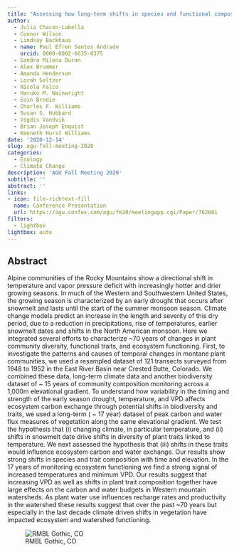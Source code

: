 ```yaml
---
title: "Assessing how long-term shifts in species and functional composition have impacted carbon and water cycling the southern Rocky Mountains"
author: 
  - Julia Chacon-Labella
  - Connor Wilson
  - Lindsay Backhaus
  - name: Paul Efren Santos Andrade
    orcid: 0000-0002-6635-0375
  - Sandra Milena Duran
  - Alex Brummer
  - Amanda Henderson
  - Lorah Seltzer
  - Nicola Falco
  - Haruko M. Wainwright
  - Eoin Brodie
  - Charles F. Williams
  - Susan S. Hubbard
  - Vigdis Vandvik
  - Brian Joseph Enquist
  - Kenneth Hurst Williams
date: '2020-12-14'
slug: agu-fall-meeting-2020
categories:
  - Ecology
  - Climate Change
description: 'AGU Fall Meeting 2020'
subtitle: ''
abstract: ''
links:
- icon: file-richtext-fill
  name: Conference Presentation
  url: https://agu.confex.com/agu/fm20/meetingapp.cgi/Paper/762601
filters:
  - lightbox
lightbox: auto
---
```


## Abstract

Alpine communities of the Rocky Mountains show a directional shift in temperature and vapor pressure deficit with increasingly hotter and drier growing seasons. In much of the Western and Southwestern United States, the growing season is characterized by an early drought that occurs after snowmelt and lasts until the start of the summer monsoon season. Climate change models predict an increase in the length and severity of this dry period, due to a reduction in precipitations, rise of temperatures, earlier snowmelt dates and shifts in the North American monsoon. Here we integrated several efforts to characterize ~70 years of changes in plant community diversity, functional traits, and ecosystem functioning. First, to investigate the patterns and causes of temporal changes in montane plant communities, we used a resampled dataset of 121 transects surveyed from 1948 to 1952 in the East River Basin near Crested Butte, Colorado. We combined these data, long-term climate data and another biodiversity dataset of ~ 15 years of community composition monitoring across a 1,000m elevational gradient. To understand how variability in the timing and strength of the early season drought, temperature, and VPD affects ecosystem carbon exchange through potential shifts in biodiversity and traits, we used a long-term ( ~ 17 year) dataset of peak carbon and water flux measures of vegetation along the same elevational gradient. We test the hypothesis that (i) changing climate, in particular temperature, and (ii) shifts in snowmelt date drive shifts in diversity of plant traits linked to temperature. We next assessed the hypothesis that (iii) shifts in these traits would influence ecosystem carbon and water exchange. Our results show strong shifts in species and trait composition with time and elevation. In the 17 years of monitoring ecosystem functioning we find a strong signal of increased temperatures and minimum VPD. Our results suggest that increasing VPD as well as shifts in plant trait composition together have large effects on the carbon and water budgets in Western mountain watersheds. As plant water use influences recharge rates and productivity in the watershed these results suggest that over the past ~70 years but especially in the last decade climate driven shifts in vegetation have impacted ecosystem and watershed functioning.

![RMBL Gothic, CO](featured.png)

